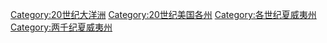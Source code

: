 [[Category:20世纪大洋洲|Category:20世纪大洋洲]]
[[Category:20世纪美国各州|Category:20世纪美国各州]]
[[Category:各世纪夏威夷州|Category:各世纪夏威夷州]]
[[Category:两千纪夏威夷州|Category:两千纪夏威夷州]]